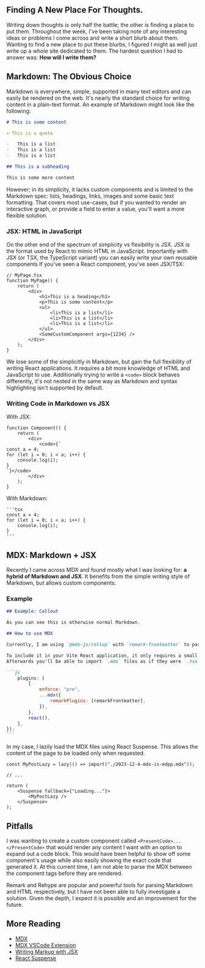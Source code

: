 ## Finding A New Place For Thoughts.

Writing down thoughts is only half the battle; the other is finding a place to put them.
Throughout the week, I've been taking note of any interesting ideas or problems I come across and write a short blurb about them.
Wanting to find a new place to put these blurbs, I figured I might as well just write up a whole site dedicated to them.
The hardest question I had to answer was: **How will I write them?**

## Markdown: The Obvious Choice

Markdown is everywhere, simple, supported in many text editors and can easily be rendered on the web.
It's nearly the standard choice for writing content in a plain-text format. An example of Markdown might look like the following:

```md
# This is some content

> This is a quote

-   This is a list
-   This is a list
-   This is a list

## This is a subheading

This is some more content
```

However; in its simplicity, it lacks custom components and is limited to the Markdown spec:
lists, headings, links, images and some basic text formatting.
That covers most use-cases, but if you wanted to render an interactive graph, or provide a field to enter a value, you'll want a more flexible solution.

### JSX: HTML in JavaScript

On the other end of the spectrum of simplicity vs flexibility is JSX.
JSX is the format used by React to mimic HTML in JavaScript.
Importantly with JSX (or TSX, the TypeScript variant) you can easily write your own reusable components
If you've seen a React component, you've seen JSX/TSX:

```tsx
// MyPage.tsx
function MyPage() {
    return (
        <div>
            <h1>This is a heading</h1>
            <p>This is some content</p>
            <ul>
                <li>This is a list</li>
                <li>This is a list</li>
                <li>This is a list</li>
            </ul>
            <SomeCustomComponent args={1234} />
        </div>
    );
}
```

We lose some of the simplicitly in Markdown, but gain the full flexibility of writing React applications.
It requires a bit more knowledge of HTML and JavaScript to use.
Additionally trying to write a `<code>` block behaves differently, it's not nested in the same way as Markdown and syntax highlighting isn't supported by default.

### Writing Code in Markdown vs JSX

With JSX:

```tsx
function Component() {
    return (
        <div>
            <code>{`
const a = 4;
for (let i = 0; i < a; i++) {
    console.log(i);
}
`}</code>
        </div>
    );
}
```

With Markdown:

```
'''tsx
const a = 4;
for (let i = 0; i < a; i++) {
    console.log(i);
}
'''
```

## MDX: Markdown + JSX

Recently I came across MDX and found mostly what I was looking for: **a hybrid of Markdown and JSX**.
It benefits from the simple writing style of Markdown, but allows custom components.

### Example

````md
## Example: Callout

As you can see this is otherwise normal Markdown.

## How to use MDX

Currently, I am using `@mdx-js/rollup` with `remark-frontmatter` to parse the metadata at the top of the MDX file.

To include it in your Vite React application, it only requires a small edit to your `vite.config.ts`.
Afterwards you'll be able to import `.mdx` files as if they were `.tsx` files.

```js
    plugins: [
        {
            enforce: "pre",
            ...mdx({
                remarkPlugins: [remarkFrontmatter],
            }),
        },
        react(),
    ],
});
```
````

In my case, I lazily load the MDX files using React Suspense. This allows the content of the page to be loaded only when requested.

```tsx
const MyPostLazy = lazy(() => import("./2023-12-4-mdx-is-mdpp.mdx"));

// ...

return (
    <Suspense fallback={"Loading..."}>
        <MyPostLazy />
    </Suspense>
);
```

## Pitfalls

I was wanting to create a custom component called `<PresentCode>...</PresentCode>` that would render any content I want with an option to expand out a code block.
This would have been helpful to show off some component's usage while also easily showing the exact code that generated it.
At this current time, I am not able to parse the MDX between the component tags before they are rendered.

Remark and Rehype are popular and powerful tools for parsing Markdown and HTML respectively, but I have not been able to fully investigate a solution.
Given the depth, I expect it is possible and an improvement for the future.

## More Reading

-   [MDX](https://mdxjs.com/)
-   [MDX VSCode Extension](https://marketplace.visualstudio.com/items?itemName=unifiedjs.vscode-mdx)
-   [Writing Markup with JSX](https://react.dev/learn/writing-markup-with-jsx)
-   [React Suspense](https://react.dev/reference/react/Suspense)
